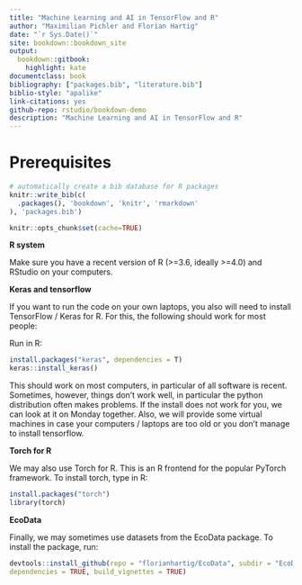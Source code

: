 ```yaml
--- 
title: "Machine Learning and AI in TensorFlow and R"
author: "Maximilian Pichler and Florian Hartig"
date: "`r Sys.Date()`"
site: bookdown::bookdown_site
output: 
  bookdown::gitbook:
    highlight: kate
documentclass: book
bibliography: ["packages.bib", "literature.bib"]
biblio-style: "apalike"
link-citations: yes
github-repo: rstudio/bookdown-demo
description: "Machine Learning and AI in TensorFlow and R"
---
```


# Prerequisites

```r
# automatically create a bib database for R packages
knitr::write_bib(c(
  .packages(), 'bookdown', 'knitr', 'rmarkdown'
), 'packages.bib')

knitr::opts_chunk$set(cache=TRUE)
``` 

**R system**

Make sure you have a recent version of R (>=3.6, ideally >=4.0) and RStudio on your computers. 

**Keras and tensorflow**

If you want to run the code on your own laptops, you also will need to install TensorFlow / Keras for R. For this, the following should work for most people:

Run in R: 
```r
install.packages("keras", dependencies = T)
keras::install_keras()
```

This should work on most computers, in particular of all software is recent. Sometimes, however, things don't work well, in particular the python distribution often makes problems. If the install does not work for you, we can look at it on Monday together. Also, we will provide some virtual machines in case your computers / laptops are too old or you don't manage to install tensorflow.

**Torch for R**

We may also use Torch for R. This is an R frontend for the popular PyTorch framework. To install torch, type in R:

```r
install.packages("torch")
library(torch)
```

**EcoData**

Finally, we may sometimes use datasets from the EcoData package. To install the package, run:
```r
devtools::install_github(repo = "florianhartig/EcoData", subdir = "EcoData", 
dependencies = TRUE, build_vignettes = TRUE)
```
